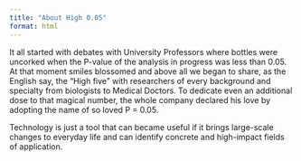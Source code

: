 ```yaml
---
title: "About High 0.05"
format: html
---
```


It all started with debates with University Professors
where bottles were uncorked when the P-value of the analysis
in progress was less than 0.05.
At that moment smiles blossomed and above all we began to share, as the English say, the "High five" with researchers of every background and specialty from biologists to Medical Doctors. To dedicate even an additional dose to that magical number, the whole company declared his love by adopting the name of so loved P = 0.05.

Technology is just a tool that can became useful if it brings large-scale changes to everyday life and can identify concrete and high-impact fields of application. 
